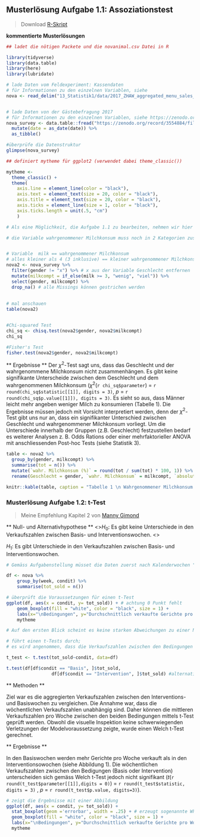 ##  Musterlösung Aufgabe 1.1: Assoziationstest

>Download [R-Skript]("13_Statistik1/RFiles/solution_stat1.R")

**kommentierte Musterlösungen**
```r
## ladet die nötigen Packete und die novanimal.csv Datei in R

library(tidyverse)
library(data.table)
library(here)
library(lubridate)

# lade Daten vom Feldexperiment: Kassendaten
# für Informationen zu den einzelnen Variablen, siehe 
nova <- read_delim("13_Statistik1/data/2017_ZHAW_aggregated_menu_sales_NOVANIMAL.csv", delim = ";")


# lade Daten von der Gästebefragung 2017
# für Informationen zu den einzelnen Variablen, siehe https://zenodo.org/record/3554884/files/2020_ZHAW_vonRickenbach_Variablen_cleaned_recoded_survey_dataset_anonym_NOVANIMAL.pdf?download=1
nova_survey <- data.table::fread("https://zenodo.org/record/3554884/files/2019_ZHAW_vonRickenbach_cleaned_recorded_survey_dataset_NOVANIMAL_anonym.csv?download=1", sep = ";", encoding = "Latin-1") %>% 
  mutate(date = as_date(date)) %>% 
  as_tibble()

#überprüfe die Datenstruktur
glimpse(nova_survey)

## definiert mytheme für ggplot2 (verwendet dabei theme_classic())

mytheme <- 
  theme_classic() + 
  theme(
    axis.line = element_line(color = "black"), 
    axis.text = element_text(size = 20, color = "black"), 
    axis.title = element_text(size = 20, color = "black"), 
    axis.ticks = element_line(size = 1, color = "black"), 
    axis.ticks.length = unit(.5, "cm")
    )

```



```r
# Als eine Möglichkeit, die Aufgabe 1.1 zu bearbeiten, nehmen wir hier den Datensatz  der Gästebefragung NOVANIMAL und gehen der folgenden Frage nach: Gibt es einen Zusammenhang zwischen Geschlecht und dem wahrgenommenen Milchkonsum (viel vs. wenig Milch/-produkte)

# die Variable wahrgenommener Milchkonsum muss noch in 2 Kategorien zusammengefasst werden: kleiner vs. grosser Milchkonsum


# Variable  milk == wahrgenommener Milchkonsum 
# alles kleiner als 4 (3 inklusive) == kleiner wahrgenommener Milchkonsum, alles grösser als 3 (4 inklusive) == hoher wahrgenommener Milchkonsum
nova2 <- nova_survey %>% 
  filter(gender != "x") %>% # x aus der Variable Geschlecht entfernen 
  mutate(milkcompt = if_else(milk >= 3, "wenig", "viel")) %>% 
  select(gender, milkcompt) %>% 
  drop_na() # alle Missings können gestrichen werden
 
    
# mal anschauen
table(nova2)


#Chi-squared Test
chi_sq <- chisq.test(nova2$gender, nova2$milkcompt)
chi_sq

#Fisher's Test 
fisher.test(nova2$gender, nova2$milkcompt)
```

** Ergebnisse **
Der $\chi^2$-Test sagt uns, dass das Geschlecht und der wahrgenommene Milchkonsum nicht zusammenhängen. Es gibt keine signifikante Unterscheide zwischen dem Geschlecht und dem wahrgenommenen Milchkonsum ($\chi^2$(`r chi_sq$parameter`) = `r round(chi_sq$statistic[[1]], digits = 3)`, *p* = `r round(chi_sq$p.value[[1]]), digits = 3)`. Es sieht so aus, dass Männer leicht mehr angeben weniger Milch zu konsumieren (Tabelle 1). Die Ergebnisse müssen jedoch mit Vorsicht interpretiert werden, denn der $\chi^2$-Test gibt uns nur an, dass ein signifikanter Unterschied zwischen Geschlecht und wahrgenommener Milchkonsum vorliegt. Um die Unterschiede innerhalb der Gruppen (z.B. Geschlecht) festzustellen bedarf es weiterer Analysen z. B. Odds Rations oder einer mehrfaktorieller ANOVA mit anschliessenden Post-hoc Tests (siehe Statistik 3).

```r
table <- nova2 %>%
  group_by(gender, milkcompt) %>% 
  summarise(tot = n()) %>% 
  mutate(`wahr. Milchkonsum (%)` = round(tot / sum(tot) * 100, 1)) %>% 
  rename(Geschlecht = gender, `wahr. Milchkonsum` = milkcompt, `absolute Werte`= tot)

knitr::kable(table, caption = "Tabelle 1 \n Wahrgenommener Milchkonsum nach Geschlecht")

```




###  Musterlösung Aufgabe 1.2: t-Test
> Meine Empfehlung Kapitel 2 von [Manny Gimond](https://mgimond.github.io/Stats-in-R/z_t_tests.html) 

** Null- und Alternativhypothese **
<>$H_0$: Es gibt keine Unterschiede in den Verkaufszahlen zwischen Basis- und Interventionswochen. <>
\par
$H_1$: Es gibt Unterschiede in den Verkaufszahlen zwischen Basis- und Interventionswochen.


```r
# Gemäss Aufgabenstellung müsset die Daten zuerst nach Kalenderwochen "week" und Bedingungen "condition" zusammengefasst werden

df <- nova %>%
    group_by(week, condit) %>%  
    summarise(tot_sold = n()) 

# überprüft die Voraussetzungen für einen t-Test
ggplot(df, aes(x = condit, y= tot_sold)) + # achtung 0 Punkt fehlt
    geom_boxplot(fill = "white", color = "black", size = 1) + 
    labs(x="\nBedingungen", y="Durchschnittlich verkaufte Gerichte pro Woche\n") + 
    mytheme

# Auf den ersten Blick scheint es keine starken Abweichungen zu einer Normalverteilung zu geben resp. es sind keine extremen schiefen Verteilungen ersichtlich (vgl. Statistik 2, Folien 12-21)

```


```r

# führt einen t-Tests durch; 
# es wird angenommen, dass die Verkaufszahlen zwischen den Bedingungen unabhängig sind

t_test <- t.test(tot_sold~condit, data=df)

t.test(df[df$condit == "Basis", ]$tot_sold, 
                 df[df$condit == "Intervention", ]$tot_sold) #alternative Formulierung

```

** Methoden **

Ziel war es die aggregierten Verkaufszahlen zwischen den Interventions- und Basiswochen zu vergleichen. Die Annahme war, dass die wöchentlichen Verkaufszahlen unabhängig sind. Daher können die mittleren Verkaufszahlen pro Woche zwischen den beiden Bedingungen mittels t-Test geprüft werden. Obwohl die visuelle Inspektion keine schwerwiegenden Verletzungen der Modelvoraussetzung zeigte, wurde einen Welch t-Test gerechnet. 

** Ergebnisse **

In den Basiswochen werden mehr Gerichte pro Woche verkauft als in den Interventionsowochen (siehe Abbildung 1). Die wöchentlichen Verkaufszahlen zwischen den Bedigungen (Basis oder Intervention) unterscheiden sich gemäss Welch t-Test jedoch nicht signifikant (*t*(`r round(t_test$parameter[[1]],digits = 0)`) = `r round(t_test$statistic, digits = 3)` , *p* = `r round(t_test$p.value, digits=3)`).


```r
# zeigt die Ergebnisse mit einer Abbildung
ggplot(df, aes(x = condit, y= tot_sold)) + 
  stat_boxplot(geom ='errorbar', width = .25) + # erzeugt sogenannte Whiskers mit Strichen
  geom_boxplot(fill = "white", color = "black", size = 1) +
  labs(x="\nBedingungen", y="Durchschnittlich verkaufte Gerichte pro Woche\n") + 
  mytheme

```

